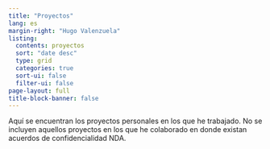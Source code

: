 ```yaml
---
title: "Proyectos"
lang: es
margin-right: "Hugo Valenzuela"
listing:
  contents: proyectos
  sort: "date desc"
  type: grid
  categories: true
  sort-ui: false
  filter-ui: false
page-layout: full
title-block-banner: false
---
```


Aquí se encuentran los proyectos personales en los que he trabajado. No se incluyen aquellos proyectos en los que he colaborado en donde existan acuerdos de confidencialidad NDA.


